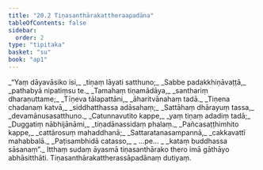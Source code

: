```yaml
---
title: "20.2 Tiṇasanthārakattheraapadāna"
tableOfContents: false
sidebar:
  order: 2
type: "tipitaka"
basket: "su"
book: "ap1"
---
```



<DynamicBreadcrumb />

<Division number="6" book="ap1" bookNo="20" page="220">

<Paragraph number="2673" type="verses" book="ap1">
_“Yaṃ dāyavāsiko isi,_  
_tiṇaṃ lāyati satthuno;_  
_Sabbe padakkhiṇāvaṭṭā,_  
_pathabyā nipatiṃsu te._  

</Paragraph>

</Division>
<Division number="7" book="ap1" bookNo="20" page="220">

<Paragraph number="2674" type="verses" book="ap1">
_Tamahaṃ tiṇamādāya,_  
_santhariṃ dharaṇuttame;_  
_Tīṇeva tālapattāni,_  
_āharitvānahaṃ tadā._  

</Paragraph>

</Division>
<Division number="8" book="ap1" bookNo="20" page="220">

<Paragraph number="2675" type="verses" book="ap1">
_Tiṇena chadanaṃ katvā,_  
_siddhatthassa adāsahaṃ;_  
_Sattāhaṃ dhārayuṃ tassa,_  
_devamānusasatthuno._  

</Paragraph>

</Division>
<Division number="9" book="ap1" bookNo="20" page="220">

<Paragraph number="2676" type="verses" book="ap1">
_Catunnavutito kappe,_  
_yaṃ tiṇaṃ adadiṃ tadā;_  
_Duggatiṃ nābhijānāmi,_  
_tiṇadānassidaṃ phalaṃ._  

</Paragraph>

</Division>
<Division number="10" book="ap1" bookNo="20" page="221">

<Paragraph number="2677" type="verses" book="ap1">
_Pañcasaṭṭhimhito kappe,_  
_cattārosuṃ mahaddhanā;_  
_Sattaratanasampannā,_  
_cakkavattī mahabbalā._  

</Paragraph>

</Division>
<Division number="11" book="ap1" bookNo="20" page="221">

<Paragraph number="2678" type="verses" book="ap1">
_Paṭisambhidā catasso,_  
_ …pe… _  
_kataṃ buddhassa sāsanaṃ”._  

</Paragraph>

<Paragraph number="2679" book="ap1">
Itthaṃ sudaṃ āyasmā tiṇasanthārako thero imā gāthāyo abhāsitthāti.

</Paragraph>
</Division>

<Paragraph number="2680" type="center" book="ap1">
Tiṇasanthārakattherassāpadānaṃ dutiyaṃ.
</Paragraph>